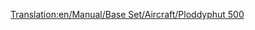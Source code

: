 [[Translation:en/Manual/Base Set/Aircraft/Ploddyphut 500]]

{{it/Manuale/Set base/Aeromobili/StatAeroplani|Name=Ploddyphut 500
|Image=[[File:en/Manual/Base Set/Aircraft/Ploddyphut500.png|Ploddyphut 500]]
|Costo=73.828
|Velocità=475
|Annuale=5.624
|Progettato=1955
|Vita=20
|Tipo=Piccolo
|Capacità=60 passeggeri e 9 sacchi postali 
|Riadattabile=
*69 sacchi postali 
*35 caramelle
|Descrizione=Il secondo aeroplano disponibile nello scenrio Toyland.
|Real-life=Velivolo immaginario, nessuna corrispondenza con la realtà.
}}      